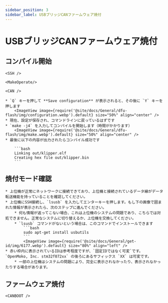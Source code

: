 ```yaml
---
sidebar_position: 3
sidebar_label: USBブリッジCANファームウェア焼付
---
```




# USBブリッジCANファームウェア焼付

## コンパイル開始

    <SSH />

    <MakeOperate/>

    <CAN />

    * `Q` キーを押して **Save configuration** が表示されると、その後に `Y` キーを押します
        <ImageView image={require('@site/docs/General/dfu-flash/img/configuration.webp').default} size="50%" align="center" />
    * 現在、設定が保存され、コマンドラインに戻っているはずです
    * `make -j4` を入力してコンパイルを開始します（時間がかかります）
        <ImageView image={require('@site/docs/General/dfu-flash/img/make.webp').default} size="50%" align="center" />
    * 最後に以下の内容が出力されたらコンパイル成功です

        ```bash
        Linking out/klipper.elf
        Creating hex file out/klipper.bin
        ```
## 焼付モード確認

    * 上位機が正常にネットワークに接続できており、上位機と接続されているデータ線がデータ転送機能を持っていることを確認してください。
    * 上位機にSSH接続し、`lsusb` を入力してエンターキーを押します。もし下の画像で囲まれた情報が表示されたら、次のステップに進んでください。
        * 何も情報が返ってこない場合、これは上位機のシステムの問題であり、こちらでは対処できません。正常なシステムに切り替えるか、上位機を交換してください。
        * `lsusb` コマンドがないという場合は、このコマンドでインストールできます
            ```bash
            sudo apt-get install usbutils
            ```
            <ImageView image={require('@site/docs/General/get-id/img/6177.webp').default} size="80%" align="left" /> 
    * 赤い枠内に表示されているIDは参考程度ですが、`固定IDではなく可変`です。`OpenMoko, Inc. stm32f072xx` の後ろにあるサフィックス `XX` は可変です。
        * 一部の上位機はシステムの問題により、完全に表示されなかったり、表示されなかったりする場合があります。

## ファームウェア焼付


    <CANBOOT />
